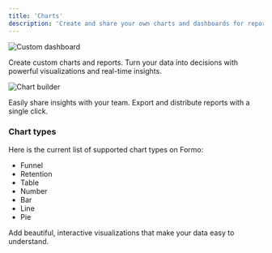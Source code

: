```yaml
---
title: 'Charts'
description: 'Create and share your own charts and dashboards for reporting, with support for multiple chart types and visualizations.'
---
```


<Frame caption="Create custom charts and dashboards with your data.">
	<img src="/images/chartbuilder1.png" alt="Custom dashboard" />
</Frame>

Create custom charts and reports. Turn your data into decisions with powerful visualizations and real-time insights. 

<Frame caption="Use a SQL editor to query your data however you want.">
	<img src="/images/chartbuilder0.png" alt="Chart builder" />
</Frame>

Easily share insights with your team. Export and distribute reports with a single click.

### Chart types

Here is the current list of supported chart types on Formo:
- Funnel
- Retention
- Table
- Number
- Bar
- Line
- Pie

Add beautiful, interactive visualizations that make your data easy to understand.
